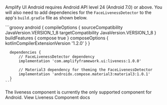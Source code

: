 
Amplify UI Android requires Android API level 24 (Android 7.0) or above. You will also need to add dependencies for the `FaceLivenessDetector` to the app's `build.gradle` file as shown below.

<ExampleCode>
    ```groovy
      android {
          compileOptions {
              sourceCompatibility JavaVersion.VERSION_1_8
              targetCompatibility JavaVersion.VERSION_1_8
          }
          buildFeatures {
              compose true
          }
          composeOptions {
             kotlinCompilerExtensionVersion '1.2.0'
          }
      }
      
      dependencies {
          // FaceLivenessDetector dependency
          implementation 'com.amplifyframework.ui:liveness:1.0.0'
          
          // Material3 dependency for theming the FaceLivenessDetector
          implementation 'androidx.compose.material3:material3:1.0.1'
      }
    ```
</ExampleCode>

<Alert role="none" variation="info">
  <Text color="inherit">
    The liveness component is currently the only supported component for
    Android.
  </Text>
  <Link href="/android/connected-components/liveness">
    View Liveness Component docs
  </Link>
</Alert>
